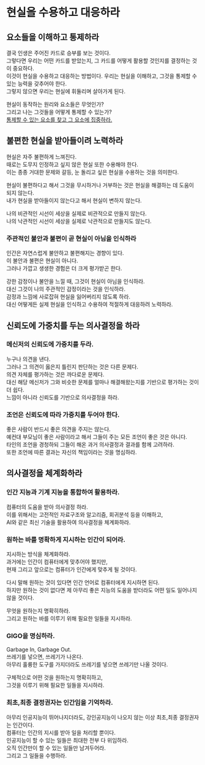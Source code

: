 # 현실을 수용하고 대응하라

## 요소들을 이해하고 통제하라

결국 인생은 주어진 카드로 승부를 보는 것이다.\
그렇다면 우리는 어떤 카드를 받았는지, 그 카드를 어떻게 활용할 것인지를 결정하는 것이 중요하다. \
이것이 현실을 수용하고 대응하는 방법이다. 우리는 현실을 이해하고, 그것을 통제할 수 있는 능력을 갖추어야 한다.\
그렇지 않으면 우리는 현실에 휘둘리며 살아가게 된다.

현실이 동작하는 원리와 요소들은 무엇인가?\
그리고 나는 그것들을 어떻게 통제할 수 있는가?\
[통제할 수 있는 요소를 찾고 그 요소에 집중하라.](/life/mindset/2#통제-가능한-요소에-집중하라)

## 불편한 현실을 받아들이려 노력하라

현실은 자주 불편하게 느껴진다.\
때로는 도무지 인정하고 싶지 않은 현실 또한 수용해야 한다.\
이는 종종 거대한 문제와 갈등, 눈 돌리고 싶은 현실을 수용하는 것을 의미한다.

현실이 불편하다고 해서 그것을 무시하거나 거부하는 것은 현실을 해결하는 데 도움이 되지 않는다.\
내가 현실을 받아들이지 않는다고 해서 현실이 변하지 않는다.

나의 비관적인 시선이 세상을 실제로 비관적으로 만들지 않는다.\
나의 낙관적인 시선이 세상을 실제로 낙관적으로 만들지도 않는다.

### 주관적인 불안과 불편이 곧 현실이 아님을 인식하라

인간은 자연스럽게 불안하고 불편해지는 경향이 있다.\
이 불안과 불편은 현실이 아니다.\
그러나 가깝고 생생한 경험은 더 크게 평가받곤 한다.

강한 감정이나 불안을 느낄 때, 그것이 현실이 아님을 인식하라.\
대신 그것이 나의 주관적인 감정이라는 것을 인식하라.\
감정과 느낌에 사로잡혀 현실을 잃어버리지 않도록 하라.\
대신 어떻게든 실제 현실을 인식하고 수용하여 적절하게 대응하려 노력하라.

## 신뢰도에 가중치를 두는 의사결정을 하라

### 메신저의 신뢰도에 가중치를 두라.

누구나 의견을 낸다.\
그러나 그 의견이 옳은지 틀린지 판단하는 것은 다른 문제다.\
의견 자체를 평가하는 것은 까다로운 문제다.\
대신 해당 메신저가 그와 비슷한 문제를 얼마나 해결해왔는지를 기반으로 평가하는 것이 더 쉽다.\
느낌이 아니라 신뢰도를 기반으로 의사결정을 하라.

### 조언은 신뢰도에 따라 가중치를 두어야 한다.

좋은 사람이 반드시 좋은 의견을 주지는 않는다.\
예컨대 부모님이 좋은 사람이라고 해서 그들이 주는 모든 조언이 좋은 것은 아니다.\
타인의 조언을 경청하되 그들이 해온 과거 의사결정과 결과를 함께 고려하라.\
또한 조언에 따른 결과는 자신의 책임이라는 것을 명심하라.

## 의사결정을 체계화하라

### 인간 지능과 기계 지능을 통합하여 활용하라.

컴퓨터의 도움을 받아 의사결정 하라.\
이를 위해서는 고전적인 자료구조와 알고리즘, 회귀분석 등을 이해하고,\
AI와 같은 최신 기술을 활용하여 의사결정을 체계화하라.

### 원하는 바를 명확하게 지시하는 인간이 되어라.

지시하는 방식을 체계화하라.\
과거에는 인간이 컴퓨터에게 맞추어야 했지만,\
현재 그리고 앞으로는 컴퓨터가 인간에게 맞추게 될 것이다.

다시 말해 원하는 것이 있다면 인간 언어로 컴퓨터에게 지시하면 된다.\
하지만 원하는 것이 없다면 제 아무리 좋은 지능의 도움을 받더라도 어떤 일도 일어나지 않을 것이다.

무엇을 원하는지 명확히하라.\
그리고 원하는 바를 이루기 위해 필요한 일들을 지시하라.

### GIGO을 명심하라.

Garbage In, Garbage Out.\
쓰레기를 넣으면, 쓰레기가 나온다.\
아무리 훌륭한 도구를 가지더라도 쓰레기를 넣으면 쓰레기만 나올 것이다.

구체적으로 어떤 것을 원하는지 명확히하고,\
그것을 이루기 위해 필요한 일들을 지시하라.

### 최초,최종 결정권자는 인간임을 기억하라.

아무리 인공지능이 뛰어나지더라도, 강인공지능이 나오지 않는 이상 최초,최종 결정권자는 인간이다.\
컴퓨터는 인간의 지시를 받아 일을 처리할 뿐이다.\
인공지능이 할 수 있는 일들은 최대한 전부 다 위임하라.\
오직 인간만이 할 수 있는 일들만 남겨두어라.\
그리고 그 일들을 수행하라.
